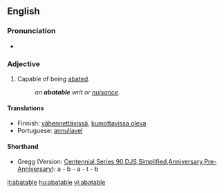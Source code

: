 ==English==

===Pronunciation===
* {{audio|en-us-abatable.ogg|Audio (US)}}

===Adjective===
{{en-adj}}

# Capable of being [[abate]]d.
#: '' an '''abatable''' writ or [[nuisance]].''

====Translations====
* Finnish: [[vähennettävissä]], [[kumottavissa oleva]]
* Portuguese: [[annullavel]]

====Shorthand====
* Gregg (Version: [http://en.wikipedia.org/wiki/Gregg_Shorthand#Centennial_Gregg_Shorthand Centennial],[http://en.wikipedia.org/wiki/Gregg_Shorthand#Series_90_Gregg_Shorthand Series 90],[http://en.wikipedia.org/wiki/Gregg_Shorthand#Diamond_Jubilee_Gregg_Shorthand  DJS],[http://en.wikipedia.org/wiki/Gregg_Shorthand#Simplified_Gregg_Shorthand Simplified],[http://en.wikipedia.org/wiki/Gregg_Shorthand#Anniversary_Gregg_Shorthand Anniversary],[http://en.wikipedia.org/wiki/Gregg_Shorthand#Pre-Anniversary_Gregg_Shorthand Pre-Anniversary]): a - b - a - t - b

[[it:abatable]]
[[hu:abatable]]
[[vi:abatable]]